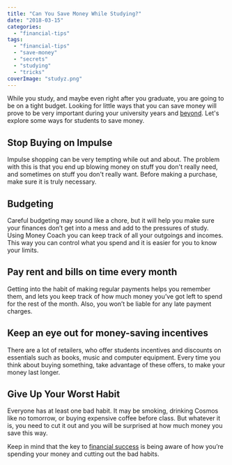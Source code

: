 ```yaml
---
title: "Can You Save Money While Studying?"
date: "2018-03-15"
categories: 
  - "financial-tips"
tags: 
  - "financial-tips"
  - "save-money"
  - "secrets"
  - "studying"
  - "tricks"
coverImage: "studyz.png"
---
```


While you study, and maybe even right after you graduate, you are going to be on a tight budget. Looking for little ways that you can save money will prove to be very important during your university years and [beyond](https://imperiumapps.com/a-roadmap-to-optimizing-your-startups-finances/). Let's explore some ways for students to save money.

## Stop Buying on Impulse

Impulse shopping can be very tempting while out and about. The problem with this is that you end up blowing money on stuff you don't really need, and sometimes on stuff you don't really want. Before making a purchase, make sure it is truly necessary.

## Budgeting

Careful budgeting may sound like a chore, but it will help you make sure your finances don’t get into a mess and add to the pressures of study. Using Money Coach you can keep track of all your outgoings and incomes. This way you can control what you spend and it is easier for you to know your limits.

## Pay rent and bills on time every month

Getting into the habit of making regular payments helps you remember them, and lets you keep track of how much money you’ve got left to spend for the rest of the month. Also, you won’t be liable for any late payment charges.

## Keep an eye out for money-saving incentives

There are a lot of retailers, who offer students incentives and discounts on essentials such as books, music and computer equipment. Every time you think about buying something, take advantage of these offers, to make your money last longer.

## Give Up Your Worst Habit

Everyone has at least one bad habit. It may be smoking, drinking Cosmos like no tomorrow, or buying expensive coffee before class. But whatever it is, you need to cut it out and you will be surprised at how much money you save this way.

Keep in mind that the key to [financial success](https://itunes.apple.com/us/app/moneycoach-personal-finance/id989642198?mt=8) is being aware of how you’re spending your money and cutting out the bad habits.
